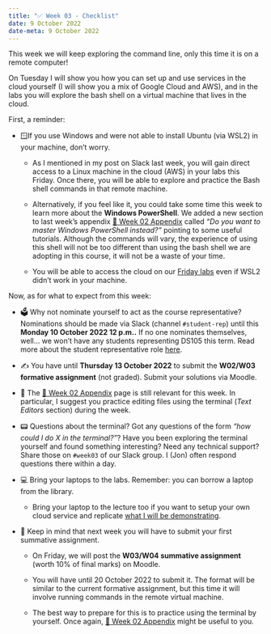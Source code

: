 ---
title: "✅ Week 03 - Checklist"
date: 9 October 2022
date-meta: 9 October 2022
---

This week we will keep exploring the command line, only this time it is on a remote computer! 

On Tuesday I will show you how you can set up and use services in the cloud yourself (I will show you a mix of Google Cloud and AWS), and in the labs you will explore the bash shell on a virtual machine that lives in the cloud.


First, a reminder:


- 🪟If you use Windows and were not able to install Ubuntu (via WSL2) in your machine, don't worry. 

    - As I mentioned in my post on Slack last week, you will gain direct access to a Linux machine in the cloud (AWS) in your labs this Friday. Once there, you will be able to explore and practice the Bash shell commands in that remote machine.

    - Alternatively, if you feel like it, you could take some time this week to learn more about the **Windows PowerShell**. We added a new section to last week's appendix [🔖 Week 02 Appendix](/weeks/week02/appendix.qmd) called _"Do you want to master Windows PowerShell instead?"_ pointing to some useful tutorials. Although the commands will vary, the experience of using this shell will not be too different than using the bash shell we are adopting in this course, it will not be a waste of your time.

    - You will be able to access the cloud on our [Friday labs](/weeks/week03/lab.qmd) even if WSL2 didn't work in your machine.

Now, as for what to expect from this week:

- 🗳️ Why not nominate yourself to act as the course representative? Nominations should be made via Slack (channel `#student-rep`) until this **Monday 10 October 2022 12 p.m..** If no one nominates themselves, well... we won't have any students representing DS105 this term. Read more about the student representative role [here](/main/courserep.qmd).

- ✍️ You have until **Thursday 13 October 2022** to submit the **W02/W03 formative assignment** (not graded). Submit your solutions via Moodle.

- 👀 The [🔖 Week 02 Appendix](/weeks/week02/appendix.qmd) page is still relevant for this week. In particular, I suggest you practice editing files using the terminal (_Text Editors_ section) during the week.

- 📟 Questions about the terminal? Got any questions of the form _"how could I do X in the terminal?"_? Have you been exploring the terminal yourself and found something interesting? Need any technical support? Share those on `#week03` of our Slack group. I (Jon) often respond questions there within a day.

- 💻 Bring your laptops to the labs. Remember: you can borrow a laptop from the library.

    - Bring your laptop to the lecture too if you want to setup your own cloud service and replicate [what I will be demonstrating](/weeks/week03/lecture.qmd).

- 📝 Keep in mind that next week you will have to submit your first summative assignment. 

    - On Friday, we will post the **W03/W04 summative assignment** (worth 10% of final marks) on Moodle. 

    - You will have until 20 October 2022 to submit it. The format will be similar to the current formative assignment, but this time it will involve running commands in the remote virtual machine.

    - The best way to prepare for this is to practice using the terminal by yourself. Once again, [🔖 Week 02 Appendix](/weeks/week02/appendix.qmd) might be useful to you. 
